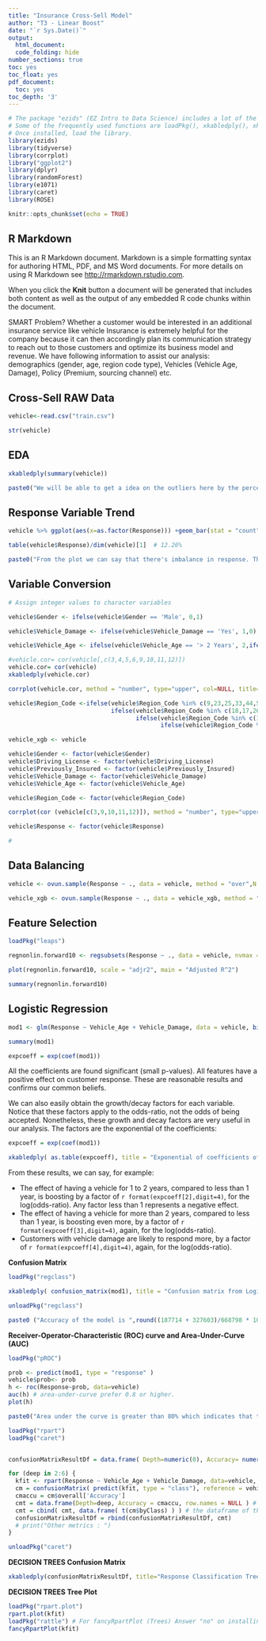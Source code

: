 ```yaml
---
title: "Insurance Cross-Sell Model"
author: "T3 - Linear Boost"
date: "`r Sys.Date()`"
output:
  html_document:
  code_folding: hide
number_sections: true
toc: yes
toc_float: yes
pdf_document:
  toc: yes
toc_depth: '3'
---
```


```r
# The package "ezids" (EZ Intro to Data Science) includes a lot of the helper functions we developed for the course. 
# Some of the frequently used functions are loadPkg(), xkabledply(), xkablesummary(), uzscale(), etc.
# Once installed, load the library.
library(ezids)
library(tidyverse)
library(corrplot)
library("ggplot2")
library(dplyr) 
library(randomForest)
library(e1071)
library(caret)
library(ROSE)
```


```r
knitr::opts_chunk$set(echo = TRUE)
```

## R Markdown

This is an R Markdown document. Markdown is a simple formatting syntax for authoring HTML, PDF, and MS Word documents. For more details on using R Markdown see <http://rmarkdown.rstudio.com>.

When you click the **Knit** button a document will be generated that includes both content as well as the output of any embedded R code chunks within the document.

SMART Problem?
Whether a customer would be interested in an additional insurance service like vehicle Insurance is extremely helpful for the company because it can then accordingly plan its communication strategy to reach out to those customers and optimize its business model and revenue. We have following information to assist our analysis: demographics (gender, age, region code type), Vehicles (Vehicle Age, Damage), Policy (Premium, sourcing channel) etc.

## Cross-Sell RAW Data

```r

vehicle<-read.csv("train.csv")

str(vehicle)

```

## EDA

```r

xkabledply(summary(vehicle))

paste0("We will be able to get a idea on the outliers here by the percentiles ( In the Annual_Premium the 3rd quartile is 39400 and the max is 540165 this represents the outliers in this column)")

```

## Response Variable Trend
```r

vehicle %>% ggplot(aes(x=as.factor(Response))) +geom_bar(stat = "count") + ggtitle("Response Variable Count")

table(vehicle$Response)/dim(vehicle)[1]  # 12.26%

paste0("From the plot we can say that there's imbalance in response. The individuals interested in purchasing a vehicle insurance are only 12.6%.")
```


## Variable Conversion

```r

# Assign integer values to character variables

vehicle$Gender <- ifelse(vehicle$Gender == 'Male', 0,1)

vehicle$Vehicle_Damage <- ifelse(vehicle$Vehicle_Damage == 'Yes', 1,0)

vehicle$Vehicle_Age <- ifelse(vehicle$Vehicle_Age == '> 2 Years', 2,ifelse(vehicle$Vehicle_Age == '1-2 Year', 1, 0))

#vehicle.cor= cor(vehicle[,c(3,4,5,6,9,10,11,12)])
vehicle.cor= cor(vehicle)
xkabledply(vehicle.cor)

corrplot(vehicle.cor, method = "number", type="upper", col=NULL, title="Vehicle Correlation", use="pairwise.complete.obs")

vehicle$Region_Code <-ifelse(vehicle$Region_Code %in% c(9,23,25,33,44,50,34,36,42), 1, # "Northeast" 
                             ifelse(vehicle$Region_Code %in% c(18,17,26,39,55,19,20,27,29,31,38,46), 2, #"Midwest"
                                    ifelse(vehicle$Region_Code %in% c(10,11,12,13,24,37,45,51,54,1,21,28,47,5,22,40,48), 3, #"South"
                                           ifelse(vehicle$Region_Code %in% c(4,8,16,35,30,49,32,56,2,6,15,41,53),4,5)))) # "West","Hogwarts"

vehicle_xgb <- vehicle

vehicle$Gender <- factor(vehicle$Gender)
vehicle$Driving_License <- factor(vehicle$Driving_License)
vehicle$Previously_Insured <- factor(vehicle$Previously_Insured)
vehicle$Vehicle_Damage <- factor(vehicle$Vehicle_Damage)
vehicle$Vehicle_Age <- factor(vehicle$Vehicle_Age)

vehicle$Region_Code <- factor(vehicle$Region_Code)

corrplot(cor (vehicle[c(3,9,10,11,12)]), method = "number", type="upper", col=NULL)

vehicle$Response <- factor(vehicle$Response)

#
```

## Data Balancing

```r

vehicle <- ovun.sample(Response ~ ., data = vehicle, method = "over",N = 668798)$data

vehicle_xgb <- ovun.sample(Response ~ ., data = vehicle_xgb, method = "over",N = 668798)$data

```

## Feature Selection

```r
loadPkg("leaps")

regnonlin.forward10 <- regsubsets(Response ~ ., data = vehicle, nvmax = 10, method = "exhaustive")  

plot(regnonlin.forward10, scale = "adjr2", main = "Adjusted R^2")

summary(regnonlin.forward10)

```

## Logistic Regression

```r

mod1 <- glm(Response ~ Vehicle_Age + Vehicle_Damage, data = vehicle, binomial(link = "logit"))

summary(mod1)

expcoeff = exp(coef(mod1))

```
All the coefficients are found significant (small p-values). All features have a positive effect on customer response. These are reasonable results and confirms our common beliefs.  

We can also easily obtain the growth/decay factors for each variable. Notice that these factors apply to the odds-ratio, not the odds of being accepted. Nonetheless, these growth and decay factors are very useful in our analysis. The factors are the exponential of the coefficients:  

```r

expcoeff = exp(coef(mod1))

xkabledply( as.table(expcoeff), title = "Exponential of coefficients of regression model" )

```

From these results, we can say, for example:

* The effect of having a vehicle for 1 to 2 years, compared to less than 1 year, is boosting by a factor of `r format(expcoeff[2],digit=4)`, for the log(odds-ratio).  Any factor less than 1 represents a negative effect.
* The effect of having a vehicle for more than 2 years, compared to less than 1 year, is boosting even more, by a factor of `r format(expcoeff[3],digit=4)`, again, for the log(odds-ratio).  
* Customers with vehicle damage are likely to respond more, by a factor of `r format(expcoeff[4],digit=4)`, again, for the log(odds-ratio). 

**Confusion Matrix**

```r

loadPkg("regclass")

xkabledply( confusion_matrix(mod1), title = "Confusion matrix from Logit Model" )

unloadPkg("regclass")

paste0 ("Accuracy of the model is ",round((187714 + 327603)/668798 * 100,2), "%. But since we have an unbalanced data, Confusion Matrix won't be the best metric")

```
**Receiver-Operator-Characteristic (ROC) curve and Area-Under-Curve (AUC)**

```r

loadPkg("pROC") 

prob <- predict(mod1, type = "response" )
vehicle$prob<- prob
h <- roc(Response~prob, data=vehicle)
auc(h) # area-under-curve prefer 0.8 or higher.
plot(h)

paste0("Area under the curve is greater than 80% which indicates that the model is a good fit.")

```

```r
loadPkg("rpart")
loadPkg("caret")


confusionMatrixResultDf = data.frame( Depth=numeric(0), Accuracy= numeric(0), Sensitivity=numeric(0), Specificity=numeric(0), Pos.Pred.Value=numeric(0), Neg.Pred.Value=numeric(0), Precision=numeric(0), Recall=numeric(0), F1=numeric(0), Prevalence=numeric(0), Detection.Rate=numeric(0), Detection.Prevalence=numeric(0), Balanced.Accuracy=numeric(0), row.names = NULL )

for (deep in 2:6) {
  kfit <- rpart(Response ~ Vehicle_Age + Vehicle_Damage, data=vehicle, method="class", control = list(maxdepth = deep) )
  cm = confusionMatrix( predict(kfit, type = "class"), reference = vehicle[, "Response"] ) # from caret library
  cmaccu = cm$overall['Accuracy']
  cmt = data.frame(Depth=deep, Accuracy = cmaccu, row.names = NULL ) # initialize a row of the metrics 
  cmt = cbind( cmt, data.frame( t(cm$byClass) ) ) # the dataframe of the transpose, with k valued added in front
  confusionMatrixResultDf = rbind(confusionMatrixResultDf, cmt)
  # print("Other metrics : ")
}

unloadPkg("caret")

```

**DECISION TREES Confusion Matrix**

```r

xkabledply(confusionMatrixResultDf, title="Response Classification Trees summary with varying MaxDepth")

```

**DECISION TREES Tree Plot**

```r
loadPkg("rpart.plot")
rpart.plot(kfit)
loadPkg("rattle") # For fancyRpartPlot (Trees) Answer "no" on installing from binary source
fancyRpartPlot(kfit)
```
